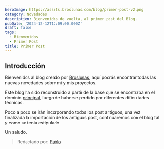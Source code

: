 ```yaml
---
heroImage: https://assets.broslunas.com/blog/primer-post-v2.png
category: Novedades
description: Bienvenidos de vuelta, al primer post del Blog.
pubDate: '2024-12-12T17:09:00.000Z'
draft: false
tags:
  - Bienvenidos
  - Primer Post
title: Primer Post
---
```

## Introducción
Bienvenidos al blog creado por [Broslunas](https://broslunas.com), aquí podrás encontrar todas las nuevas novedades sobre mi y mis proyectos.

Este blog ha sido reconstruido a partir de la base que se encontraba en el dominio [principal](https://broslunas.com), luego de haberse perdido por diferentes dificultades técnicas.

Poco a poco se irán incorporando todos los post antiguos, una vez finalizada la importación de los antiguos post, continuaremos con el blog tal y como se tenia estipulado.

Un saludo.
> Redactado por: [Pablo](mailto:pablo@broslunas.com)